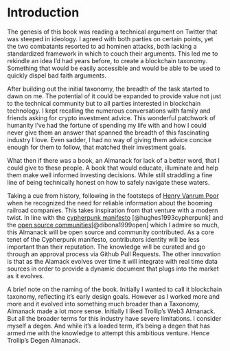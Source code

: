 # Introduction

The genesis of this book was reading a technical argument on Twitter that was steeped in ideology. I agreed with both parties on certain points, yet the two combatants resorted to ad hominen attacks, both lacking a standardized framework in which to couch their arguments. This led me to rekindle an idea I'd had years before, to create a blockchain taxonomy. Something that would be easily accessible and would be able to be used to quickly dispel bad faith arguments. 

After building out the initial taxonomy, the breadth of the task started to dawn on me. The potential of it could be expanded to provide value not just to the technical community but to all parties interested in blockchain technology. I kept recalling the numerous conversations with family and friends asking for crypto investment advice. This wonderful patchwork of humanity I've had the fortune of spending my life with and how I could never give them an answer that spanned the breadth of this fascinating industry I love. Even sadder, I had no way of giving them advice concise enough for them to follow, that matched their investment goals. 

What then if there was a book, an Almanack for lack of a better word, that I could give to these people. A book that would educate, illuminate and help them make well informed investing decisions. While still straddling a fine line of being technically honest on how to safely navigate these waters. 

Taking a cue from history, following in the footsteps of [Henry Vanrum Poor](https://en.wikipedia.org/wiki/Henry_Varnum_Poor) when he recognized the need for reliable information about the booming railroad companies. This takes inspiration from that venture with a modern twist. In line with the [cypherpunk manifesto](https://www.activism.net/cypherpunk/manifesto.html) [@hughes1993cypherpunk] and the [open source communities](https://www.amazon.com/Open-Sources-Voices-Source-Revolution/dp/1565925823)[@dibona1999open] which I admire so much, this Almanack will be open source and community contributed. As a core tenet of the Cypherpunk manifesto, contributors identity will be less important than their reputation. The knowledge will be curated and go through an approval process via Github Pull Requests. The other innovation is that as the Alamack evolves over time it will integrate with real time data sources in order to provide a dynamic document that plugs into the market as it evolves. 

A brief note on the naming of the book. Initially I wanted to call it blockchain taxonomy, reflecting it's early design goals. However as I worked more and more and it evolved into something much broader than a Taxonomy, Almanack made a lot more sense. Initially I liked Trollip's Web3 Almanack. But all the broader terms for this industry have severe limitations. I consider myself a degen. And while it's a loaded term, it's being a degen that has armed me with the knowledge to attempt this ambitious venture. Hence Trollip's Degen Almanack.